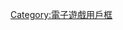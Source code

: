 {{Userbox
  |border-c = black
  |border-s = 1
  |id-s     = 8
  |id-c     = black
  |id-fc    = white
  |info-c   = white
  |info-s   = 10
  |info-fc  = black
  |id       = Master Ninja<br/>めざせ！</span>
  |info     = 這個用戶喜歡玩'''[[忍者外傳]]'''。
}}<noinclude>

{{DEFAULTSORT:Ninja Gaiden}}
[[Category:電子遊戲用戶框]]
</noinclude>
